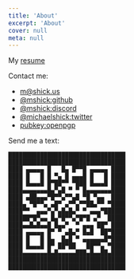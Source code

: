 ```yaml
---
title: 'About'
excerpt: 'About'
cover: null
meta: null
---
```


My [resume](/resume/)

Contact me:

- [m@shick.us](mailto:m@shick.us)
- [@mshick\:github](https://github.com/mshick)
- [@mshick\:discord](https://discord.gg/5app8Tw6QZ)
- [@michaelshick\:twitter](https://twitter.com/michaelshick)
- [pubkey\:openpgp](https://keys.openpgp.org/vks/v1/by-fingerprint/A92EF69D40980EBA7972D949ADF5BC9704BB4A61)

Send me a text:

```
█████████████████████████████████
█████████████████████████████████
████ ▄▄▄▄▄ █   █▄ █▀▀█ ▄▄▄▄▄ ████
████ █   █ █ ▀▄ █ ▄▄▄█ █   █ ████
████ █▄▄▄█ █▀██▀▀ ▀███ █▄▄▄█ ████
████▄▄▄▄▄▄▄█▄▀▄█ ▀ ▀ █▄▄▄▄▄▄▄████
████ ▄██▄▄▄▀█▀▀▄▀▀▄█ ▀█ ▀▄▄  ████
████▄ ▀█▀▀▄ ▄█▀ ▄▀▀▄▀▀██▄▀▀ ▀████
████▀▀  ▄▄▄▀▄▀▄█▄█▄▀ ▀ ▄▄▄▀██████
██████▀█▀▄▄ █▄▀█▀▀▄▀█▀█ ▄▀  █████
████▄▄█▄█▄▄█ █▄▄▀  ▀ ▄▄▄ ██▀ ████
████ ▄▄▄▄▄ █▀ ▀ ▄█▄▀ █▄█  ██▀████
████ █   █ █▄  █▄█ ▀ ▄▄▄▄▄▄█▀████
████ █▄▄▄█ █▀ ██▀██   ██▀▀▄ ▀████
████▄▄▄▄▄▄▄█▄█▄▄▄▄▄███▄█▄▄██▄████
█████████████████████████████████
█████████████████████████████████
```
